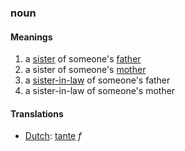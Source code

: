 ===noun===
====Meanings====
#a [[sister]] of someone's [[father]]
#a sister of someone's [[mother]]
#a [[sister-in-law]] of someone's father
#a sister-in-law of someone's mother
====Translations====
*[[Dutch]]: [[tante]] ''f''